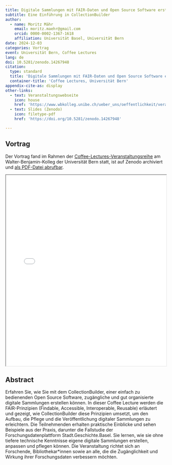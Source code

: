 ```yaml
---
title: Digitale Sammlungen mit FAIR-Daten und Open Source Software erstellen
subtitle: Eine Einführung in CollectionBuilder
author:
  - name: Moritz Mähr
    email: moritz.maehr@gmail.com
    orcid: 0000-0002-1367-1618
    affiliation: Universität Basel, Universität Bern
date: 2024-12-03
categories: Vortrag
event: Universität Bern, Coffee Lectures
lang: de
doi: 10.5281/zenodo.14267948
citation:
  type: standard
  title: 'Digitale Sammlungen mit FAIR-Daten und Open Source Software erstellen: Eine Einführung in CollectionBuilder'
  container-title: 'Coffee Lectures, Universität Bern'
appendix-cite-as: display
other-links:
  - text: Veranstaltungswebseite
    icon: house
    href: 'https://www.wbkolleg.unibe.ch/ueber_uns/oeffentlichkeit/veranstaltungen/coffee_lectures_im_herbstsemester_2024/index_ger.html'
  - text: Slides (Zenodo)
    icon: filetype-pdf
    href: 'https://doi.org/10.5281/zenodo.14267948'

---
```


## Vortrag

Der Vortrag fand im Rahmen der [Coffee-Lectures-Veranstaltungsreihe](https://www.wbkolleg.unibe.ch/ueber_uns/oeffentlichkeit/veranstaltungen/coffee_lectures_im_herbstsemester_2024/index_ger.html) am Walter-Benjamin-Kolleg der Universität Bern statt, ist auf Zenodo archiviert und [als PDF-Datei abrufbar](https://doi.org/10.5281/zenodo.14267948).

::: {.callout-tip title="Präsentation anzeigen" icon="false" collapse="true"}

<iframe src="/assets/files/241203 Digitale Sammlungen mit CollectionBuilder selbst erstellen.pdf" width="100%" height="600px" loading="lazy" allowfullscreen title="Digitale Sammlungen mit FAIR-Daten und Open Source Software erstellen">

This browser does not support PDFs. Please download the PDF <a href="/assets/files/241203 Digitale Sammlungen mit CollectionBuilder selbst erstellen.pdf">download the PDF</a> to view it.

</iframe>
:::

## Abstract

Erfahren Sie, wie Sie mit dem CollectionBuilder, einer einfach zu bedienenden Open Source Software, zugängliche und gut organisierte digitale Sammlungen erstellen können. In dieser Coffee Lecture werden die FAIR-Prinzipien (Findable, Accessible, Interoperable, Reusable) erläutert und gezeigt, wie CollectionBuilder diese Prinzipien umsetzt, um den Aufbau, die Pflege und die Veröffentlichung digitaler Sammlungen zu erleichtern. Die Teilnehmenden erhalten praktische Einblicke und sehen Beispiele aus der Praxis, darunter die Fallstudie der Forschungsdatenplattform Stadt.Geschichte.Basel. Sie lernen, wie sie ohne tiefere technische Kenntnisse eigene digitale Sammlungen erstellen, anpassen und pflegen können. Die Veranstaltung richtet sich an Forschende, Bibliothekar*innen sowie an alle, die die Zugänglichkeit und Wirkung ihrer Forschungsdaten verbessern möchten.